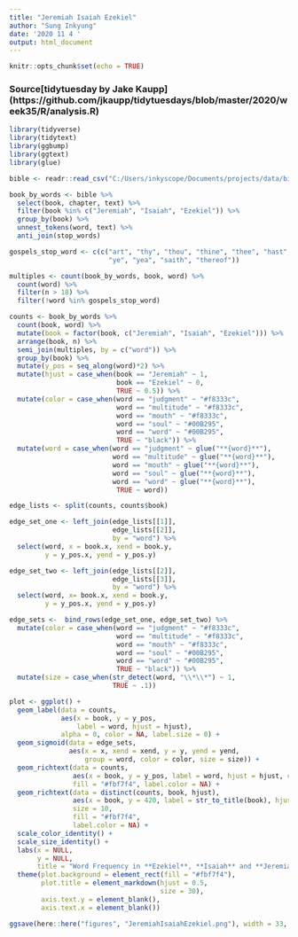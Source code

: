 ```yaml
---
title: "Jeremiah Isaiah Ezekiel"
author: "Sung Inkyung"
date: '2020 11 4 '
output: html_document
---
```


```r
knitr::opts_chunk$set(echo = TRUE)
```
### Source[tidytuesday by Jake Kaupp] (https://github.com/jkaupp/tidytuesdays/blob/master/2020/week35/R/analysis.R)
```r
library(tidyverse)
library(tidytext)
library(ggbump)
library(ggtext)
library(glue)
```


```r
bible <- readr::read_csv("C:/Users/inkyscope/Documents/projects/data/bible_kjv_new.csv")

```


```r
book_by_words <- bible %>% 
  select(book, chapter, text) %>% 
  filter(book %in% c("Jeremiah", "Isaiah", "Ezekiel")) %>% 
  group_by(book) %>% 
  unnest_tokens(word, text) %>% 
  anti_join(stop_words) 
```


```r
gospels_stop_word <- c(c("art", "thy", "thou", "thine", "thee", "hast", "hath","shalt",
                         "ye", "yea", "saith", "thereof"))

multiples <- count(book_by_words, book, word) %>% 
  count(word) %>% 
  filter(n > 18) %>% 
  filter(!word %in% gospels_stop_word)


```



```r
counts <- book_by_words %>% 
  count(book, word) %>% 
  mutate(book = factor(book, c("Jeremiah", "Isaiah", "Ezekiel"))) %>% 
  arrange(book, n) %>% 
  semi_join(multiples, by = c("word")) %>% 
  group_by(book) %>% 
  mutate(y_pos = seq_along(word)*2) %>% 
  mutate(hjust = case_when(book == "Jeremiah" ~ 1,
                           book == "Ezekiel" ~ 0,
                           TRUE ~ 0.5)) %>% 
  mutate(color = case_when(word == "judgment" ~ "#f8333c",
                           word == "multitude" ~ "#f8333c",
                           word == "mouth" ~ "#f8333c",
                           word == "soul" ~ "#00B295",
                           word == "word" ~ "#00B295",
                           TRUE ~ "black")) %>% 
  mutate(word = case_when(word == "judgment" ~ glue("**{word}**"),
                          word == "multitude" ~ glue("**{word}**"),
                          word == "mouth" ~ glue("**{word}**"),
                          word == "soul" ~ glue("**{word}**"),
                          word == "word" ~ glue("**{word}**"),
                           TRUE ~ word)) 
```

```r
edge_lists <- split(counts, counts$book)

edge_set_one <- left_join(edge_lists[[1]],
                          edge_lists[[2]],
                          by = "word") %>% 
  select(word, x = book.x, xend = book.y, 
         y = y_pos.x, yend = y_pos.y)

edge_set_two <- left_join(edge_lists[[2]],
                          edge_lists[[3]],
                          by = "word") %>% 
  select(word, x= book.x, xend = book.y,
         y = y_pos.x, yend = y_pos.y)

edge_sets <-  bind_rows(edge_set_one, edge_set_two) %>% 
  mutate(color = case_when(word == "judgment" ~ "#f8333c",
                           word == "multitude" ~ "#f8333c",
                           word == "mouth" ~ "#f8333c",
                           word == "soul" ~ "#00B295",
                           word == "word" ~ "#00B295",
                           TRUE ~ "black")) %>%  
  mutate(size = case_when(str_detect(word, "\\*\\*") ~ 1,
                          TRUE ~ .1))
```

```r
plot <- ggplot() +
  geom_label(data = counts, 
             aes(x = book, y = y_pos, 
                 label = word, hjust = hjust), 
             alpha = 0, color = NA, label.size = 0) +
  geom_sigmoid(data = edge_sets, 
               aes(x = x, xend = xend, y = y, yend = yend, 
                   group = word, color = color, size = size)) +
  geom_richtext(data = counts, 
                aes(x = book, y = y_pos, label = word, hjust = hjust, color = color),  
                fill = "#fbf7f4", label.color = NA) +
  geom_richtext(data = distinct(counts, book, hjust), 
                aes(x = book, y = 420, label = str_to_title(book), hjust = hjust), 
                size = 10, 
                fill = "#fbf7f4", 
                label.color = NA) +
  scale_color_identity() +
  scale_size_identity() +
  labs(x = NULL,
       y = NULL,
       title = "Word Frequency in **Ezekiel**, **Isaiah** and **Jeremiah** of Major Prophets") +
  theme(plot.background = element_rect(fill = "#fbf7f4"),
        plot.title = element_markdown(hjust = 0.5,
                                      size = 30),
        axis.text.y = element_blank(),
        axis.text.x = element_blank())

ggsave(here::here("figures", "JeremiahIsaiahEzekiel.png"), width = 33, height = 100, units = "cm")

```

